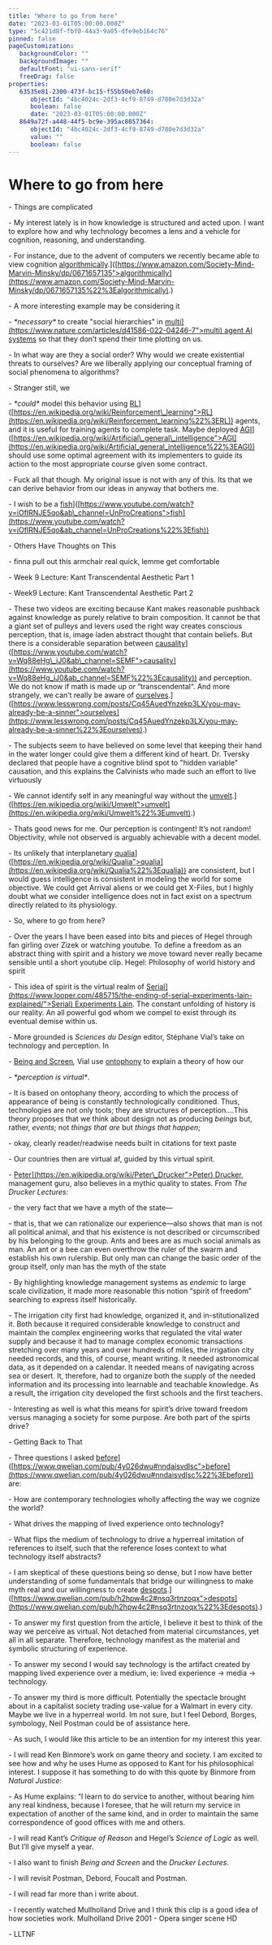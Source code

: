```yaml
---
title: "Where to go from here"
date: "2023-03-01T05:00:00.000Z"
type: "5c421d8f-fbf0-44a3-9a05-dfe9eb164c76"
pinned: false
pageCustomization: 
   backgroundColor: ""
   backgroundImage: ""
   defaultFont: "ui-sans-serif"
   freeDrag: false
properties: 
   63535e81-2300-473f-bc15-f55b50eb7e60: 
      objectId: "4bc4024c-2df3-4cf9-8749-d780e7d3d32a"
      boolean: false
      date: "2023-03-01T05:00:00.000Z"
   8649a72f-a448-44f5-bc9e-395ac8057364: 
      objectId: "4bc4024c-2df3-4cf9-8749-d780e7d3d32a"
      value: ""
      boolean: false
---
```


# Where to go from here

\- Things are complicated

\- My interest lately is in how knowledge is structured and acted upon. I want to explore how and why technology becomes a lens and a vehicle for cognition, reasoning, and understanding.

\- For instance, due to the advent of computers we recently became able to view cognition [algorithmically](%5Bhttps://www.amazon.com/Society-Mind-Marvin-Minsky/dp/0671657135).\]([https://www.amazon.com/Society-Mind-Marvin-Minsky/dp/0671657135">algorithmically](https://www.amazon.com/Society-Mind-Marvin-Minsky/dp/0671657135%22%3Ealgorithmically).)

\- A more interesting example may be considering it

\- _\*necessary\*_ to create "social hierarchies" in [multi\](https://www.nature.com/articles/d41586-022-04246-7">multi) agent AI systems](%5Bhttps://www.nature.com/articles/d41586-022-04246-7) so that they don’t spend their time plotting on us.

\- In what way are they a social order? Why would we create existential threats to ourselves? Are we liberally applying our conceptual framing of social phenomena to algorithms?

\- Stranger still, we

\- _\*could\*_ model this behavior using [RL](%5Bhttps://en.wikipedia.org/wiki/Reinforcement_learning)\]([https://en.wikipedia.org/wiki/Reinforcement\_learning">RL](https://en.wikipedia.org/wiki/Reinforcement_learning%22%3ERL)) agents, and it is useful for training agents to complete task. Maybe deployed [AGI](%5Bhttps://en.wikipedia.org/wiki/Artificial_general_intelligence)\]([https://en.wikipedia.org/wiki/Artificial\_general\_intelligence">AGI](https://en.wikipedia.org/wiki/Artificial_general_intelligence%22%3EAGI)) should use some optimal agreement with its implementers to guide its action to the most appropriate course given some contract.

\- Fuck all that though. My original issue is not with any of this. Its that we can derive behavior from our ideas in anyway that bothers me.

\- I wish to be a [fish](%5Bhttps://www.youtube.com/watch?v=iOfIRNJE5qo&ab_channel=UnProCreations)\]([https://www.youtube.com/watch?v=iOfIRNJE5qo&ab\_channel=UnProCreations">fish](https://www.youtube.com/watch?v=iOfIRNJE5qo&ab_channel=UnProCreations%22%3Efish))

\- Others Have Thoughts on This

\- finna pull out this armchair real quick, lemme get comfortable

\- Week 9 Lecture: Kant Transcendental Aesthetic Part 1

\- Week9 Lecture: Kant Transcendental Aesthetic Part 2

\- These two videos are exciting because Kant makes reasonable pushback against knowledge as purely relative to brain composition. It cannot be that a giant set of pulleys and levers used the right way creates conscious perception, that is, image laden abstract thought that contain beliefs. But there is a considerable separation between [causality](%5Bhttps://www.youtube.com/watch?v=Wq88eHg_iJ0&ab_channel=SEMF)\]([https://www.youtube.com/watch?v=Wq88eHg\_iJ0&ab\_channel=SEMF">causality](https://www.youtube.com/watch?v=Wq88eHg_iJ0&ab_channel=SEMF%22%3Ecausality)) and perception. We do not know if math is made up or “transcendental“. And more strangely, we can’t really be aware of [ourselves](%5Bhttps://www.lesswrong.com/posts/Cq45AuedYnzekp3LX/you-may-already-be-a-sinner).\]([https://www.lesswrong.com/posts/Cq45AuedYnzekp3LX/you-may-already-be-a-sinner">ourselves](https://www.lesswrong.com/posts/Cq45AuedYnzekp3LX/you-may-already-be-a-sinner%22%3Eourselves).)

\- The subjects seem to have believed on some level that keeping their hand in the water longer could give them a different kind of heart. Dr. Tversky declared that people have a cognitive blind spot to "hidden variable" causation, and this explains the Calvinists who made such an effort to live virtuously

\- We cannot identify self in any meaningful way without the [umvelt](%5Bhttps://en.wikipedia.org/wiki/Umwelt).\]([https://en.wikipedia.org/wiki/Umwelt">umvelt](https://en.wikipedia.org/wiki/Umwelt%22%3Eumvelt).)

\- Thats good news for me. Our perception is contingent! It’s not random! Objectivity, while not observed is arguably achievable with a decent model.

\- Its unlikely that interplanetary [qualia](%5Bhttps://en.wikipedia.org/wiki/Qualia)\]([https://en.wikipedia.org/wiki/Qualia">qualia](https://en.wikipedia.org/wiki/Qualia%22%3Equalia)) are consistent, but I would guess intelligence is consistent in modeling the world for some objective. We could get Arrival aliens or we could get X-Files, but I highly doubt what we consider intelligence does not in fact exist on a spectrum directly related to its physiology.

\- So, where to go from here?

\- Over the years I have been eased into bits and pieces of Hegel through fan girling over Zizek or watching youtube. To define a freedom as an abstract thing with spirit and a history we move toward never really became sensible until a short youtube clip. Hegel: Philosophy of world history and spirit

\- This idea of spirit is the virtual realm of [Serial\](https://www.looper.com/485715/the-ending-of-serial-experiments-lain-explained/">Serial) Experiments Lain](%5Bhttps://www.looper.com/485715/the-ending-of-serial-experiments-lain-explained/). The constant unfolding of history is our reality. An all powerful god whom we compel to exist through its eventual demise within us.

\- More grounded is _Sciences du Design_ editor, Stéphane Vial’s take on technology and perception. In

\- [Being and Screen](https://mitpress.mit.edu/9780262043168/being-and-the-screen/)_,_ Vial use [ontophony](https://sci-hub.st/https://doi.org/10.1007/978-3-319-89518-5_23) to explain a theory of how our

\- _\*perception is virtual\*_.

\- It is based on ontophany theory, according to which the process of appearance of being is constantly technologically conditioned. Thus, technologies are not only tools; they are structures of perception….This theory proposes that we think about design not as producing _beings_ but, rather, _events_; not _things that are_ but _things that happen_;

\- okay, clearly reader/readwise needs built in citations for text paste

\- Our countries then are virtual af, guided by this virtual spirit.

\- [Peter\](https://en.wikipedia.org/wiki/Peter\_Drucker">Peter) Drucker](%5Bhttps://en.wikipedia.org/wiki/Peter_Drucker), management guru, also believes in a mythic quality to states. From _The Drucker Lectures:_

\- the very fact that we have a myth of the state—

\- that is, that we can rationalize our experience—also shows that man is not all political animal, and that his existence is not described or circumscribed by his belonging to the group. Ants and bees are as much social animals as man. An ant or a bee can even overthrow the ruler of the swarm and establish his own rulership. But only man can change the basic order of the group itself, only man has the myth of the state

\- By highlighting knowledge management systems as _endemic_ to large scale civilization, it made more reasonable this notion “spirit of freedom” searching to express itself historically.

\- The irrigation city first had knowledge, organized it, and in-stitutionalized it. Both because it required considerable knowledge to construct and maintain the complex engineering works that regulated the vital water supply and because it had to manage complex economic transactions stretching over many years and over hundreds of miles, the irrigation city needed records, and this, of course, meant writing. It needed astronomical data, as it depended on a calendar. It needed means of navigating across sea or desert. It, therefore, had to organize both the supply of the needed information and its processing into learnable and teachable knowledge. As a result, the irrigation city developed the first schools and the first teachers.

\- Interesting as well is what this means for spirit’s drive toward freedom versus managing a society for some purpose. Are both part of the spirts drive?

\- Getting Back to That

\- Three questions I asked [before](%5Bhttps://www.qwelian.com/pub/4y026dwu#nndaisvdlsc)\]([https://www.qwelian.com/pub/4y026dwu#nndaisvdlsc">before](https://www.qwelian.com/pub/4y026dwu#nndaisvdlsc%22%3Ebefore)) are:

\- How are contemporary technologies wholly affecting the way we cognize the world?

\- What drives the mapping of lived experience onto technology?

\- What flips the medium of technology to drive a hyperreal imitation of references to itself, such that the reference loses context to what technology itself abstracts?

\- I am skeptical of these questions being so dense, but I now have better understanding of some fundamentals that bridge our willingness to make myth real and our willingness to create [despots](%5Bhttps://www.qwelian.com/pub/h2hpw4c2#nsq3rtnzoqx).\]([https://www.qwelian.com/pub/h2hpw4c2#nsq3rtnzoqx">despots](https://www.qwelian.com/pub/h2hpw4c2#nsq3rtnzoqx%22%3Edespots).)

\- To answer my first question from the article, I believe it best to think of the way we perceive as virtual. Not detached from material circumstances, yet all in all separate. Therefore, technology manifest as the material and symbolic structuring of experience.

\- To answer my second I would say technology is the artifact created by mapping lived experience over a medium, ie: lived experience -> media -> technology.

\- To answer my third is more difficult. Potentially the spectacle brought about in a capitalist society trading use-value for a Walmart in every city. Maybe we live in a hyperreal world. Im not sure, but I feel Debord, Borges, symbology, Neil Postman could be of assistance here.

\- As such, I would like this article to be an intention for my interest this year.

\- I will read Ken Binmore’s work on game theory and society. I am excited to see how and why he uses Hume as opposed to Kant for his philosophical interest. I suppose it has something to do with this quote by Binmore from _Natural Justice_:

\- As Hume explains: “I learn to do service to another, without bearing him any real kindness, because I foresee, that he will return my service in expectation of another of the same kind, and in order to maintain the same correspondence of good offices with me and others.

\- I will read Kant’s _Critique of Reason_ and Hegel’s _Science of Logic_ as well. But I’ll give myself a year.

\- I also want to finish _Being and Screen_ and the _Drucker Lectures_.

\- I will revisit Postman, Debord, Foucalt and Postman.

\- I will read far more than i write about.

\- I recently watched Mullholland Drive and I think this clip is a good idea of how societies work. Mulholland Drive 2001 - Opera singer scene HD

\- LLTNF

